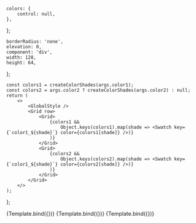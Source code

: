 


<Meta title="Foundations/Palette" />

    colors: {
        control: null,
    },
};

    borderRadius: 'none',
    elevation: 0,
    component: 'div',
    width: 128,
    height: 64,
};

    const colors1 = createColorShades(args.color1);
    const colors2 = args.color2 ? createColorShades(args.color2) : null;
    return (
        <>
            <GlobalStyle />
            <Grid row>
                <Grid>
                    {colors1 &&
                        Object.keys(colors1).map(shade => <Swatch key={`color1_${shade}`} color={colors1[shade]} />)}
                    )}
                </Grid>
                <Grid>
                    {colors2 &&
                        Object.keys(colors2).map(shade => <Swatch key={`color1_${shade}`} color={colors2[shade]} />)}
                    )}
                </Grid>
            </Grid>
        </>
    );
};

<Canvas>
    <Story
        name="Custom Color"
        argTypes={{
            color1: { control: 'color' },
            color2: { control: 'color' },
        }}
        args={{
            color1: '#1C58D9',
            color2: '#7A5600',
        }}
    >
        {Template.bind({})}
    </Story>
    <Story
        name="Blue"
        argTypes={argTypes}
        args={{
            color1: '#1C58D9',
        }}
    >
        {Template.bind({})}
    </Story>
    <Story
        name="Yellow"
        argTypes={argTypes}
        args={{
            color1: '#7A5600',
        }}
    >
        {Template.bind({})}
    </Story>
</Canvas>
